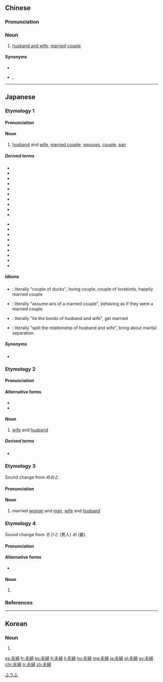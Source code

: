 {{also|夫妇}}
==Chinese==
{{zh-forms|s=夫妇}}

===Pronunciation===
{{zh-pron
|m=fūfù
|ma=Zh-fufù.ogg
|c=fu1 fu5
|h=pfs=fû-fu
|mn=hu-hū
|cat=n
}}

===Noun===
{{zh-noun}}

# [[husband and wife]]; [[married]] [[couple]] {{zh-mw|m:對}}

====Synonyms====
* {{zh-l|夫妻}}
* {{qualifier|Min Nan}} {{zh-l|翁仔某|ang-á-bó͘}}, {{zh-l|翁某|ang-bó͘}}

{{zh-cat|Family|Advanced}}

----

==Japanese==

===Etymology 1===
{{ja-kanjitab|ふう|ふ|yomi=o}}

====Pronunciation====
{{ja-pron|yomi=o|ふうふ|acc=1|acc_ref=DJR}}

====Noun====
{{ja-noun|ふうふ}}

# [[husband]] and [[wife]], [[married couple]], [[spouses]], [[couple]], [[pair]]
#: {{ja-usex|その夫婦は幸福な生活を送った。|^その ふうふ は こうふく な せいかつ を おくった。|The couple led a happy life.}}

=====Derived terms=====
{{der-top}}
* {{ja-r|夫婦の道|ふうふ の まち}}
* {{ja-r|夫婦の和|ふうふ の わ}}
* {{ja-r|夫婦円満|ふうふえんまん}}
* {{ja-r|夫婦間|ふうふかん}}
* {{ja-r|夫婦関係|ふうふかんけい}}
* {{ja-r|夫婦喧嘩|ふうふげんか}}
* {{ja-r|夫婦生活|ふうふせいかつ}}
* {{ja-r|夫婦共稼ぎ|ふうふともかせぎ}}
* {{ja-r|夫婦仲|ふうふなか}}
* {{ja-r|夫婦別れ|ふうふわかれ}}
{{der-mid}}
* {{ja-r|夫婦別姓|ふうふうべっせい}}
* {{ja-r|夫婦約束|ふうふやくそく}}
* {{ja-r|夫婦養子|ふうふようし}}
* {{ja-r|夫婦連れ|ふうふづれ}}
* {{ja-r|仮面夫婦|かめんふうふ}}
* {{ja-r|熟年夫婦|じゅくねんふうふ}}
* {{ja-r|蚤の夫婦|のみ の ふうふ}}
* {{ja-r|老夫婦|ろうふうふ}}
* {{ja-r|若夫婦|わかふうふ}}
{{der-bottom}}

=====Idioms=====
{{der-top|Idioms}}
* {{ja-r|鴛鴦り夫婦|おしどり ふうふ}}: literally "couple of ducks", loving couple, couple of lovebirds, happily married couple
* {{ja-r|夫婦気取り|ふうふ きどり}}: literally "assume airs of a married couple", behaving as if they were a married couple
* {{ja-r|夫婦の縁を結ぶ|ふうふ の えん を むすぶ}}: literally "tie the bonds of husband and wife", get married
* {{ja-r|夫婦の仲を裂く|ふうふ の なか を さく}}: literally "split the relationship of husband and wife", bring about marital separation
{{der-bottom}}

=====Synonyms=====
{{der-top|Synonyms}}
* {{ja-r|夫妻|ふさい}}
{{der-bottom}}

===Etymology 2===
{{ja-kanjitab|yomi=irr|sort=めおと}}

====Pronunciation====
{{ja-pron|yomi=irr|めおと|acc=0|acc_ref=DJR}}

====Alternative forms====
* {{ja-l|女夫}}
* {{ja-l|妻夫}}

====Noun====
{{ja-noun|めおと|hhira=めをと}}

# [[wife]] and [[husband]]

=====Derived terms=====
{{der-top}}
* {{ja-r|夫婦茶碗|めおとちゃわん}}
{{der-bottom}}

===Etymology 3===
{{ja-kanjitab|yomi=irr|sort=みょうと}}
Sound change from ''めおと''.

====Pronunciation====
{{ja-pron|yomi=irr|みょうと|acc=0|acc_ref=DJR}}

====Noun====
{{ja-noun|みょうと|hhira=めうと}}

# married [[woman]] and [[man]], [[wife]] and [[husband]]

===Etymology 4===
{{ja-kanjitab|yomi=irr|sort=おとめ}}
Sound change from ''をひと'' (男人) ''め'' (妻).

====Pronunciation====
{{ja-pron|yomi=irr|おとめ}}

====Alternative forms====
* {{ja-l|夫妻}}

====Noun====
{{ja-noun|おとめ|hhira=をとめ}}

# {{alternative spelling of|夫妻|lang=ja}}

===References===
<references/>

[[Category:ja:Family|ふうふ]]

----

==Korean==
{{ko-hanjatab}}

===Noun===
{{ko-noun|hj|hangeul=부부}}

# {{hanja form of|부부|[[couple]], [[husband]] and [[wife]]}}

[[es:夫婦]]
[[fr:夫婦]]
[[ko:夫婦]]
[[lt:夫婦]]
[[li:夫婦]]
[[hu:夫婦]]
[[mg:夫婦]]
[[ja:夫婦]]
[[pl:夫婦]]
[[sv:夫婦]]
[[chr:夫婦]]
[[tr:夫婦]]
[[zh:夫婦]]